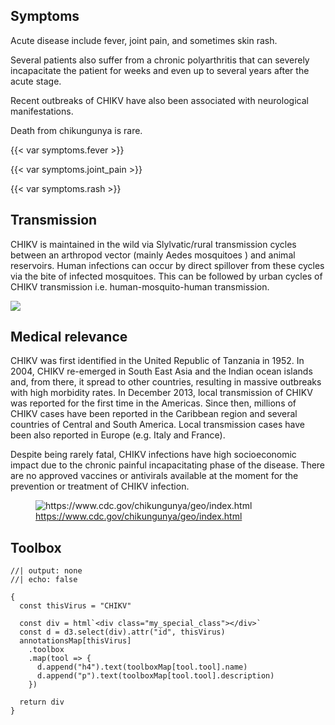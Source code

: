 ::: {.panel-tabset}

## Symptoms

::: {.grid}

::: {.g-col-8}
Acute disease include fever, joint pain, and sometimes skin rash. 

Several patients also suffer from a chronic polyarthritis that can severely incapacitate the patient for weeks and even up to several years after the acute stage. 

Recent outbreaks of CHIKV have also been associated with neurological manifestations.

Death from chikungunya is rare.
:::

::: {.g-col-4}
{{< var symptoms.fever >}}

{{< var symptoms.joint_pain >}}

{{< var symptoms.rash >}}
:::

:::

## Transmission

::: {.grid}

::: {.g-col-6}
CHIKV is maintained in the wild via Slylvatic/rural transmission cycles between an arthropod vector (mainly Aedes mosquitoes ) and animal reservoirs. Human infections can occur by direct spillover from these cycles via the bite of infected mosquitoes. This can be followed by urban cycles of CHIKV transmission i.e. human-mosquito-human transmission.
:::

::: {.g-col-6}
![](CHIKV-transmission.png)
:::

:::

## Medical relevance

::: {.grid}

::: {.g-col-6}
CHIKV was first identified in the United Republic of Tanzania in 1952. In 2004, CHIKV re-emerged in South East Asia and the Indian ocean islands and, from there, it spread to other countries, resulting in massive outbreaks with high morbidity rates. In December 2013, local transmission of CHIKV was reported for the first time in the Americas. Since then, millions of CHIKV cases have been reported in the Caribbean region and several countries of Central and South America. Local transmission cases have been also reported in Europe (e.g. Italy and France).

Despite being rarely fatal, CHIKV infections have high socioeconomic impact due to the chronic painful incapacitating phase of the disease.
There are no approved vaccines or antivirals available at the moment for the prevention or treatment of CHIKV infection.
:::

::: {.g-col-6}
![<https://www.cdc.gov/chikungunya/geo/index.html>](CHIKV-map.png)
:::

:::

## Toolbox

```ojs
//| output: none
//| echo: false

{
  const thisVirus = "CHIKV"

  const div = html`<div class="my_special_class"></div>`
  const d = d3.select(div).attr("id", thisVirus)
  annotationsMap[thisVirus]
    .toolbox
    .map(tool => {
      d.append("h4").text(toolboxMap[tool.tool].name)
      d.append("p").text(toolboxMap[tool.tool].description)
    })

  return div
}
```

:::
